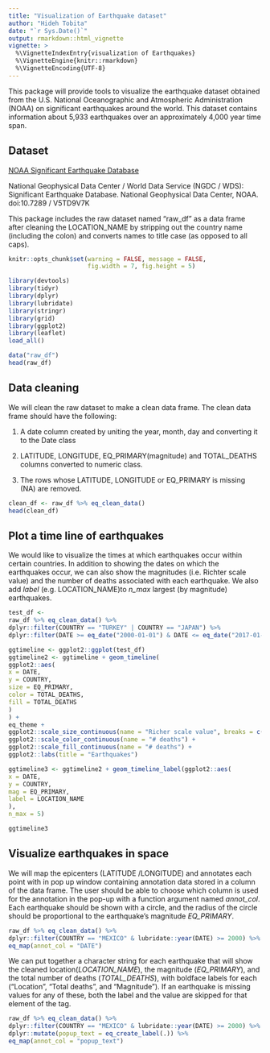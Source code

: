 ```yaml
---
title: "Visualization of Earthquake dataset"
author: "Hideh Tobita"
date: "`r Sys.Date()`"
output: rmarkdown::html_vignette
vignette: >
  %\VignetteIndexEntry{visualization of Earthquakes}
  %\VignetteEngine{knitr::rmarkdown}
  %\VignetteEncoding{UTF-8}
---
```


This package will provide tools to visualize the earthquake dataset obtained from the U.S. National Oceanographic and Atmospheric Administration (NOAA) on significant earthquakes around the world. This dataset contains information about 5,933 earthquakes over an approximately 4,000 year time span.

## Dataset

[NOAA Significant Earthquake Database](https://www.ngdc.noaa.gov/nndc/struts/form?t=101650&s=1&d=1)

National Geophysical Data Center / World Data Service (NGDC / WDS):
Significant Earthquake Database.
National Geophysical Data Center, NOAA. doi:10.7289 / V5TD9V7K

This package includes the raw dataset named "raw_df" as a data frame after cleaning the LOCATION_NAME by stripping out the country name (including the colon) and converts names to title case (as opposed to all caps). 

```r
knitr::opts_chunk$set(warning = FALSE, message = FALSE,
                      fig.width = 7, fig.height = 5)
```

```r
library(devtools)
library(tidyr)
library(dplyr)
library(lubridate)
library(stringr)
library(grid)
library(ggplot2)
library(leaflet)
load_all()
```

```r
data("raw_df")
head(raw_df)
```

## Data cleaning

We will clean the raw dataset to make a clean data frame.
The clean data frame should have the following:

1. A date column created by uniting the year, month, day and converting it to the Date class

2. LATITUDE, LONGITUDE, EQ_PRIMARY(magnitude) and TOTAL_DEATHS columns converted to numeric class.

3. The rows whose LATITUDE, LONGITUDE or EQ_PRIMARY is missing (NA) are removed.


```r
clean_df <- raw_df %>% eq_clean_data()
head(clean_df)
```

## Plot a time line of earthquakes

We would like to visualize the times at which earthquakes occur within certain countries. In addition to showing the dates on which the earthquakes occur, we can also show the magnitudes (i.e. Richter scale value) and the number of deaths associated with each earthquake. We also add *label* (e.g. LOCATION_NAME)to *n_max* largest (by magnitude) earthquakes.

```r
test_df <-
raw_df %>% eq_clean_data() %>%
dplyr::filter(COUNTRY == "TURKEY" | COUNTRY == "JAPAN") %>%
dplyr::filter(DATE >= eq_date("2000-01-01") & DATE <= eq_date("2017-01-01"))

ggtimeline <- ggplot2::ggplot(test_df)
ggtimeline2 <- ggtimeline + geom_timeline(
ggplot2::aes(
x = DATE,
y = COUNTRY,
size = EQ_PRIMARY,
color = TOTAL_DEATHS,
fill = TOTAL_DEATHS
)
) +
eq_theme +
ggplot2::scale_size_continuous(name = "Richer scale value", breaks = c(0, 2, 4, 6, 8)) +
ggplot2::scale_color_continuous(name = "# deaths") +
ggplot2::scale_fill_continuous(name = "# deaths") +
ggplot2::labs(title = "Earthquakes")

ggtimeline3 <- ggtimeline2 + geom_timeline_label(ggplot2::aes(
x = DATE,
y = COUNTRY,
mag = EQ_PRIMARY,
label = LOCATION_NAME
),
n_max = 5)

ggtimeline3
```


## Visualize earthquakes in space

We will map the epicenters (LATITUDE /LONGITUDE) and annotates each point with in pop up window containing annotation data stored in a column of the data frame. The user should be able to choose which column is used for the annotation in the pop-up with a function argument named *annot_col*. Each earthquake should be shown with a circle, and the radius of the circle should be proportional to the earthquake's magnitude *EQ_PRIMARY*.

```r
raw_df %>% eq_clean_data() %>%
dplyr::filter(COUNTRY == "MEXICO" & lubridate::year(DATE) >= 2000) %>%
eq_map(annot_col = "DATE")
```



We can put together a character string for each earthquake that will show the cleaned location(*LOCATION_NAME*), the magnitude (*EQ_PRIMARY*), and the total number of deaths (*TOTAL_DEATHS*), with boldface labels for each ("Location", "Total deaths", and "Magnitude"). If an earthquake is missing values for any of these, both the label and the value are skipped for that element of the tag.

```r
raw_df %>% eq_clean_data() %>%
dplyr::filter(COUNTRY == "MEXICO" & lubridate::year(DATE) >= 2000) %>%
dplyr::mutate(popup_text = eq_create_label(.)) %>%
eq_map(annot_col = "popup_text")
```
